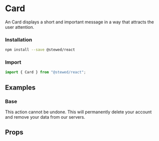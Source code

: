 
<Meta title="Components/Card" component={Card} />

# Card

An Card displays a short and important message in a way that attracts the user attention.

### Installation

```bash
npm install --save @stewed/react
```

### Import

```js
import { Card } from "@stewed/react";
```

## Examples

### Base

<Canvas>
  <Card>
    <Card.Body>
      <p>
        This action cannot be undone. This will permanently delete your account and remove your data
        from our servers.
      </p>
    </Card.Body>
  </Card>
</Canvas>

## Props

<ArgsTable of={Card} />
